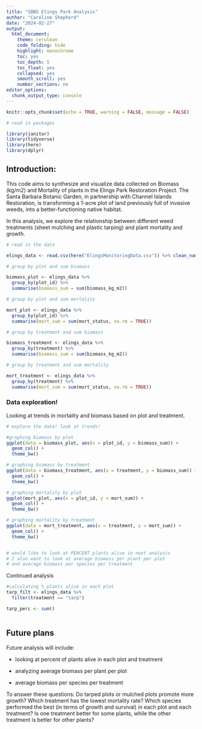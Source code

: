 ```yaml
---
title: "SBBG Elings Park Analysis"
author: "Caroline Shepherd"
date: "2024-02-27"
output: 
  html_document:
    theme: cerulean
    code_folding: hide
    highlight: monochrome
    toc: yes
    toc_depth: 5
    toc_float: yes
    collapsed: yes
    smooth_scroll: yes
    number_sections: no
editor_options:
  chunk_output_type: console
---
```


```r
knitr::opts_chunk$set(echo = TRUE, warning = FALSE, message = FALSE)
```

```r
# read in packages

library(janitor)
library(tidyverse)
library(here)
library(dplyr)

```

## Introduction:

This code aims to synthesize and visualize data collected on Biomass (kg/m2) and Mortality of plants in the Elings Park Restoration Project. The Santa Barbara Botanic Garden, in partnership with Channel Islands Restoration, is transforming a 1-acre plot of land previously full of invasive weeds, into a better-functioning native habitat.

In this analysis, we explore the relationship between different weed treatments (sheet mulching and plastic tarping) and plant mortality and growth. 

```r
# read in the data

elings_data <- read.csv(here("ElingsMonitoringData.csv")) %>% clean_names()

# group by plot and sum biomass 

biomass_plot <- elings_data %>% 
  group_by(plot_id) %>% 
  summarise(biomass_sum = sum(biomass_kg_m2))

# group by plot and sum mortality

mort_plot <- elings_data %>% 
  group_by(plot_id) %>% 
  summarise(mort_sum = sum(mort_status, na.rm = TRUE))

# group by treatment and sum biomass

biomass_treatment <- elings_data %>% 
  group_by(treatment) %>% 
  summarise(biomass_sum = sum(biomass_kg_m2))

# group by treatment and sum mortality

mort_treatment <- elings_data %>% 
  group_by(treatment) %>% 
  summarise(mort_sum = sum(mort_status, na.rm = TRUE))

```


### Data exploration! 

Looking at trends in mortality and biomass based on plot and treatment.
```r

# explore the data! look at trends!

#graphing biomass by plot
ggplot(data = biomass_plot, aes(x = plot_id, y = biomass_sum)) +
  geom_col() +
  theme_bw()

# graphing biomass by treatment
ggplot(data = biomass_treatment, aes(x = treatment, y = biomass_sum)) +
  geom_col() +
  theme_bw()

# graphing mortality by plot
ggplot(mort_plot, aes(x = plot_id, y = mort_sum)) +
  geom_col() +
  theme_bw()

# graphing mortality by treatment
ggplot(data = mort_treatment, aes(x = treatment, y = mort_sum)) +
  geom_col() +
  theme_bw()


# would like to look at PERCENT plants alive in next analysis
# I also want to look at average biomass per plant per plot
# and average biomass per species per treatment


```


Continued analysis
```r

#calculating % plants alive in each plot
tarp_filt <- elings_data %>% 
  filter(treatment == "tarp")

tarp_perc <- sum()
  

```



## Future plans

Future analysis will include:

- looking at percent of plants alive in each plot and treatment

- analyzing average biomass per plant per plot

- average biomass per species per treatment

To answer these questions:
Do tarped plots or mulched plots promote more growth?
Which treatment has the lowest mortality rate?
Which species performed the best (in terms of growth and survival) in each plot and each treatment? Is one treatment better for some plants, while the other treatment is better for other plants?
